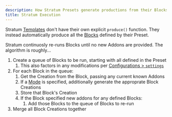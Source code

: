 ```yaml
---
description: How Stratum Presets generate productions from their Blocks.
title: Stratum Execution
---
```


Stratum [Templates](/engines/stratum/concepts/templates) don't have their own explicit `produce()` function.
They instead automatically produce all the [Blocks](/engines/stratum/concepts/blocks) defined by their Preset.

Stratum continuosly re-runs Blocks until no new Addons are provided.
The algorithm is roughly...

1. Create a queue of Blocks to be run, starting with all defined in the Preset
   1. This also factors in any modifications per [Configurations > `settings`](/engines/stratum/details/configurations#settings)
2. For each Block in the queue:
   1. Get the Creation from the Block, passing any current known Addons
   2. If a [Mode](/build/concepts/modes) is specified, additionally generate the approprate Block Creations
   3. Store that Block's Creation
   4. If the Block specified new addons for any defined Blocks:
      1. Add those Blocks to the queue of Blocks to re-run
3. Merge all Block Creations together
